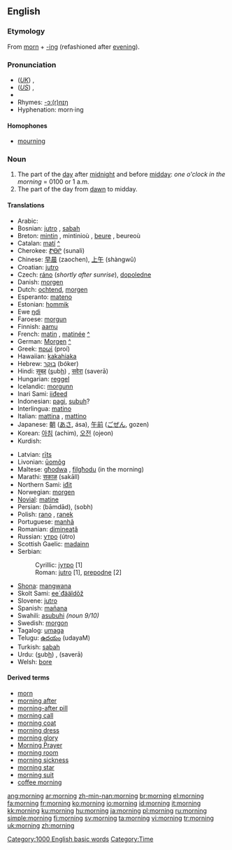 ==English==

{{rank|sent|keep|myself|273|morning|money|door|round}}

===Etymology===
From [[morn]] + [[-ing]] (refashioned after [[evening]]).

===Pronunciation===
*(''[[Received Pronunciation|UK]]'') {{IPA|/ˈmɔ:nɪŋ/}}, {{SAMPA|/"mO:nIN/}}
*(''[[General American|US]]'') {{IPA|/ˈmɔɻnɪŋ/}}, {{SAMPA|/"mOrnIN/}}
*{{audio|en-us-morning.ogg|Audio (US)}}
*Rhymes: [[Rhymes:English:-ɔː(r)nɪŋ|-ɔː(r)nɪŋ]]
*Hyphenation: morn·ing

====Homophones====
*[[mourning]]

===Noun===
{{wikipedia}}
{{en-noun}}

# The part of the [[day]] after [[midnight]] and before [[midday]]: ''one o'clock in the morning'' = 0100 or 1 a.m.
# The part of the day from [[dawn]] to midday.

====Translations====
{{rfc-trans}}
{{trans-top}}
*Arabic: {{ARchar|[[صباح|صَبَاح]]}} {{unicode|(ʂabá: ħ)}} {{m}}
*Bosnian: [[jutro#Bosnian|jutro]] {{n}}, [[sabah#Bosnian|sabah]] {{m}}
*Breton: [[mintin]] {{m}}, mintinioù {{p}}, [[beure]] {{m}}, beureoù {{p}}
*Catalan: [[matí]] {{m}} [[:ca: matí|^]]
*Cherokee: [[ᏑᎾᎵ]] (sunali)
*Chinese: [[早晨]] (zaochen), [[上午]] (shàngwǔ)
*Croatian: [[jutro#Croatian|jutro]] {{n}}
*Czech: [[ráno]] {{n}} (''shortly after sunrise''), [[dopoledne]] {{n}}
*Danish: [[morgen]] {{c}}
*Dutch: [[ochtend]], [[morgen]]
*Esperanto: [[mateno]]
*Estonian: [[hommik]]
*Ewe [[ŋdi]]
*Faroese: [[morgun]]
*Finnish: [[aamu]]
*French: [[matin]] {{m}}, [[matinée]] {{f}} [[:fr: matin|^]]
*German: [[Morgen]] {{m}} [[:de: Morgen|^]]
*Greek: [[πρωί]] (proí) {{n}}
*Hawaiian: [[kakahiaka]] {{n}}
*Hebrew: [[בוקר]] (bóker)
*Hindi: [[स़ुबह़]] (<u>s</u>ub<u>h</u>) {{f}}, [[सवेरा]] (saverā) {{m}}
*Hungarian: [[reggel]]
*Icelandic: [[morgunn]] {{m}}
*Inari Sami: [[iiđeed]]
*Indonesian: [[pagi]], [[subuh]]?
*Interlingua: [[matino]]
*Italian: [[mattina]] {{f}}, [[mattino]] {{m}}
*Japanese: [[朝]] ([[あさ]], ása), [[午前]] ([[ごぜん]], gozen)
*Korean: [[아침]] (achim), [[오전]] (ojeon)
*Kurdish: {{KUchar|[[به‌یانی]]}}
{{trans-mid}}
*Latvian: [[rīts]] {{m}}
*Livonian: [[ūomõg]]
*Maltese: [[għodwa]] {{f}}, [[filgħodu]] (in the morning)
*Marathi: [[सकाळ]] (sakāll)
*Northern Sami: [[iđit]]
*Norwegian: [[morgen]]
*[[Novial]]: [[matine]]
*Persian: {{FAchar|[[بامداد]]}} (bāmdād), {{FAchar|[[صبح]]}} (sobh)
*Polish: [[rano]] {{n}}, [[ranek]] {{m}}
*Portuguese: [[manhã]] {{f}}
*Romanian: [[dimineaţă]] {{f}}
*Russian: [[утро]] (útro) {{n}}
*Scottish Gaelic: [[madainn]] {{f}}
*Serbian:
*:Cyrillic: [[јутро#Serbian|јутро]] {{n}} [1]
*:Roman: [[jutro#Serbian|jutro]] {{n}} [1], [[prepodne]] [2]
*[[Shona]]: [[mangwana]]
*Skolt Sami: [[ee´đääldõž]]
*Slovene: [[jutro]] {{n}}
*Spanish: [[mañana]] {{f}}
*Swahili: [[asubuhi]] ''(noun 9/10)''
*Swedish: [[morgon]] {{c}}
*Tagalog: [[umaga]]
*Telugu: [[ఉదయం]] (udayaM)
*Turkish: [[sabah]]
*Urdu: {{URchar|[[صبح]]}} (<u>s</u>ub<u>h</u>) {{f}}, {{URchar|[[سویرا]]}} (saverā) {{m}}
*Welsh: [[bore]]
{{trans-bottom}}

====Derived terms====
*[[morn]]
*[[morning after]]
*[[morning-after pill]]
*[[morning call]]
*[[morning coat]]
*[[morning dress]]
*[[morning glory]]
*[[Morning Prayer]]
*[[morning room]]
*[[morning sickness]]
*[[morning star]]
*[[morning suit]]
*[[coffee morning]]

[[Category:1000 English basic words]]
[[Category:Time]]

[[ang:morning]]
[[ar:morning]]
[[zh-min-nan:morning]]
[[br:morning]]
[[el:morning]]
[[fa:morning]]
[[fr:morning]]
[[ko:morning]]
[[io:morning]]
[[id:morning]]
[[it:morning]]
[[kk:morning]]
[[ku:morning]]
[[hu:morning]]
[[ja:morning]]
[[pl:morning]]
[[ru:morning]]
[[simple:morning]]
[[fi:morning]]
[[sv:morning]]
[[ta:morning]]
[[vi:morning]]
[[tr:morning]]
[[uk:morning]]
[[zh:morning]]
